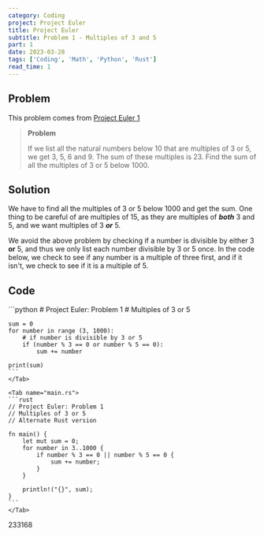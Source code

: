 ```yaml
---
category: Coding
project: Project Euler
title: Project Euler
subtitle: Problem 1 - Multiples of 3 and 5
part: 1
date: 2023-03-28
tags: ['Coding', 'Math', 'Python', 'Rust']
read_time: 1
---
```



## Problem

This problem comes from [Project Euler 1](https://projecteuler.net/problem=1)

> **Problem**
>
> If we list all the natural numbers below 10 that are multiples of 3 or 5, we get 3, 5, 6 and 9. The sum of these multiples is 23. Find the sum of all the multiples of 3 or 5 below 1000.
>

## Solution

We have to find all the multiples of 3 or 5 below 1000 and get the sum.
One thing to be careful of are multiples of 15, as they are multiples of ***both*** 3 and 5, and we want multiples of 3 ***or*** 5.

We avoid the above problem by checking if a number is divisible by either 3 **or** 5, and thus we only list each number divisible by 3 or 5 once.
In the code below, we check to see if any number is a multiple of three first, and if it isn't, we check to see if it is a multiple of 5.

## Code

<Tabs>
    <Tab name="problem01.py" checked="checked">
    ```python
    # Project Euler: Problem 1
    # Multiples of 3 or 5

    sum = 0
    for number in range (3, 1000):
        # if number is divisible by 3 or 5
        if (number % 3 == 0 or number % 5 == 0):
            sum += number

    print(sum)
    ```
    </Tab>

    <Tab name="main.rs">
    ```rust
    // Project Euler: Problem 1
    // Multiples of 3 or 5
    // Alternate Rust version

    fn main() {
        let mut sum = 0;
        for number in 3..1000 {
            if number % 3 == 0 || number % 5 == 0 {
                sum += number;
            }
        }

        println!("{}", sum);
    }
    ```
    </Tab>
</Tabs>

<Spoiler>233168</Spoiler>